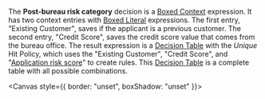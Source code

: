
<Meta title="Use cases/Loan Originations/Routing Decision Service/Post Bureau Risk Category" />

The **Post-bureau risk category** decision is a
[Boxed Context](/docs/boxed-expressions-context--overview) expression.
It has two context entries with [Boxed Literal](/docs/boxed-expressions-literal--overview)
expressions. The first entry, "Existing Customer", saves if the applicant is a previous customer.
The second entry, "Credit Score", saves the credit score value that comes from the bureau office.
The result expression is a
[Decision Table](/docs/boxed-expressions-decision-table--overview) with
the _Unique_ Hit Policy, which uses the "Existing Customer", "Credit Score", and
"[Application risk score](/docs/use-cases-loan-originations-application-risk-score--overview)"
to create rules. This [Decision Table](/docs/boxed-expressions-decision-table--overview)
is a complete table with all possible combinations.

<Canvas style={{ border: "unset", boxShadow: "unset" }}>
  <PostBureauRiskCategory />
</Canvas>
